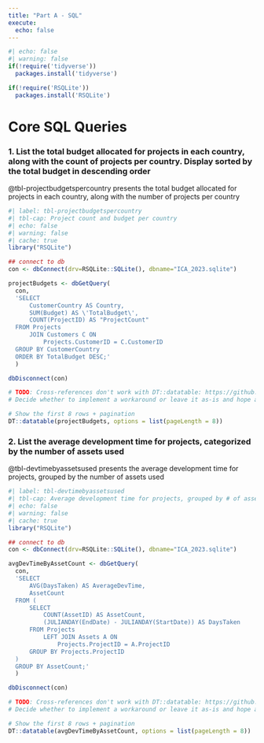 ```yaml
---
title: "Part A - SQL"
execute:
  echo: false
---
```


```r
#| echo: false
#| warning: false
if(!require('tidyverse'))
  packages.install('tidyverse')

if(!require('RSQLite'))
  packages.install('RSQLite')
```

# Core SQL Queries

### 1.   List the total budget allocated for projects in each country, along with the count of projects per country. Display sorted by the total budget in descending order

@tbl-projectbudgetspercountry presents the total budget allocated for projects in each country, along with the number of projects per country

```r
#| label: tbl-projectbudgetspercountry
#| tbl-cap: Project count and budget per country
#| echo: false
#| warning: false
#| cache: true
library("RSQLite")

## connect to db
con <- dbConnect(drv=RSQLite::SQLite(), dbname="ICA_2023.sqlite")

projectBudgets <- dbGetQuery(
  con,
  'SELECT
      CustomerCountry AS Country,
      SUM(Budget) AS \'TotalBudget\',
      COUNT(ProjectID) AS "ProjectCount"
  FROM Projects
      JOIN Customers C ON
          Projects.CustomerID = C.CustomerID
  GROUP BY CustomerCountry
  ORDER BY TotalBudget DESC;'
  )

dbDisconnect(con)

# TODO: Cross-references don't work with DT::datatable: https://github.com/quarto-dev/quarto-cli/discussions/6311
# Decide whether to implement a workaround or leave it as-is and hope an update to Quarto fixes it at some point in the future

# Show the first 8 rows + pagination
DT::datatable(projectBudgets, options = list(pageLength = 8))
```



### 2. List the average development time for projects, categorized by the number of assets used

@tbl-devtimebyassetsused presents the average development time for projects, grouped by the number of assets used

```r
#| label: tbl-devtimebyassetsused
#| tbl-cap: Average development time for projects, grouped by # of assets used
#| echo: false
#| warning: false
#| cache: true
library("RSQLite")

## connect to db
con <- dbConnect(drv=RSQLite::SQLite(), dbname="ICA_2023.sqlite")

avgDevTimeByAssetCount <- dbGetQuery(
  con,
  'SELECT
      AVG(DaysTaken) AS AverageDevTime,
      AssetCount
  FROM (
      SELECT
          COUNT(AssetID) AS AssetCount,
          (JULIANDAY(EndDate) - JULIANDAY(StartDate)) AS DaysTaken
      FROM Projects
          LEFT JOIN Assets A ON
              Projects.ProjectID = A.ProjectID
      GROUP BY Projects.ProjectID
  )
  GROUP BY AssetCount;'
  )

dbDisconnect(con)

# TODO: Cross-references don't work with DT::datatable: https://github.com/quarto-dev/quarto-cli/discussions/6311
# Decide whether to implement a workaround or leave it as-is and hope an update to Quarto fixes it at some point in the future

# Show the first 8 rows + pagination
DT::datatable(avgDevTimeByAssetCount, options = list(pageLength = 8))
```
